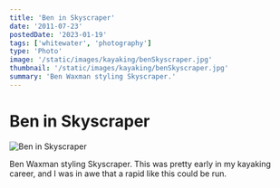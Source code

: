 ```yaml
---
title: 'Ben in Skyscraper'
date: '2011-07-23'
postedDate: '2023-01-19'
tags: ['whitewater', 'photography']
type: 'Photo'
image: '/static/images/kayaking/benSkyscraper.jpg'
thumbnail: '/static/images/kayaking/benSkyscraper.jpg'
summary: 'Ben Waxman styling Skyscraper.'
---
```


# Ben in Skyscraper

![Ben in Skyscraper](/static/images/kayaking/benSkyscraper.jpg)

Ben Waxman styling Skyscraper. This was pretty early in my kayaking career, and I was in awe that a rapid like this could be run.
